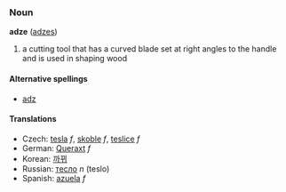 ===Noun===
'''adze''' ([[adzes]])
# a cutting tool that has a curved blade set at right angles to the handle and is used in shaping wood

====Alternative spellings====
*[[adz]]

====Translations====
*Czech: [[tesla]] ''f'', [[skoble]] ''f'', [[teslice]] ''f''
*German: [[Queraxt]] ''f''
*Korean: [[까뀌]]
*Russian: [[тесло]] ''n'' (teslo)
*Spanish: [[azuela]] ''f''